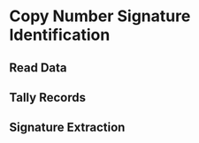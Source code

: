 # Copy Number Signature Identification {#cnsig}

## Read Data {-}

## Tally Records {-}

## Signature Extraction {-}

